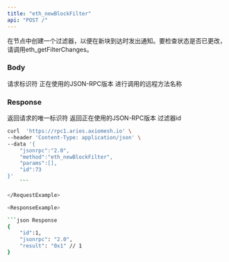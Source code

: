 ```yaml
---
title: "eth_newBlockFilter"
api: "POST /"
---
```


在节点中创建一个过滤器，以便在新块到达时发出通知。要检查状态是否已更改，请调用eth_getFilterChanges。

### Body

<ParamField body="id" type="number" placeholder="1">
  请求标识符
</ParamField>

<ParamField body="jsonrpc" type="string" placeholder="2.0">
  正在使用的JSON-RPC版本
</ParamField>

<ParamField body="method" type="string" placeholder="eth_newBlockFilter">
  进行调用的远程方法名称
</ParamField>

<ParamField body="params" type="array">
</ParamField>

### Response

<ResponseField name="id" type="number">
    返回请求的唯一标识符
</ResponseField>

<ResponseField name="jsonrpc" type="string">
    返回正在使用的JSON-RPC版本
</ResponseField>

<ResponseField name="filterId" type="string">
    过滤器id
</ResponseField>

<RequestExample>

```bash Example Request
curl  'https://rpc1.aries.axiomesh.io' \
--header 'Content-Type: application/json' \
--data '{
    "jsonrpc":"2.0",
    "method":"eth_newBlockFilter",
    "params":[],
    "id":73
}'
    ```

</RequestExample>

<ResponseExample>

```json Response
{
    "id":1,
    "jsonrpc": "2.0",
    "result": "0x1" // 1
}
```

</ResponseExample>